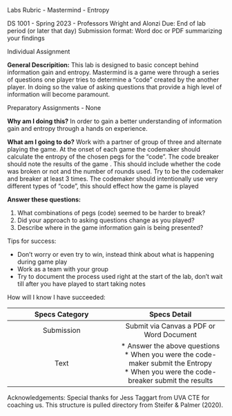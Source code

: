Labs Rubric - Mastermind - Entropy

DS 1001 - Spring 2023 - Professors Wright and Alonzi Due: End of lab period (or later that day) Submission format: Word doc or PDF summarizing your findings

Individual Assignment

**General Descripition:** This lab is designed to basic concept behind information gain and entropy. Mastermind is a game were through a series of questions one player tries to determine a "code" created by the another player. In doing so the value of asking questions that provide a high level of information will become paramount. 

Preparatory Assignments - None

**Why am I doing this?** In order to gain a better understanding of information gain and entropy through a hands on experience. 

**What am I going to do?** Work with a partner of group of three and alternate playing the game. At the onset of each game the codemaker should calculate the entropy of the chosen pegs for the "code". The code breaker should note the results of the game . This should include whether the code was broken or not and the number of rounds used. Try to be the codemaker and breaker at least 3 times. The codemaker should intentionally use very different types of "code", this should effect how the game is played 

**Answer these questions:**

1.  What combinations of pegs (code) seemed to be harder to break?
2.  Did your approach to asking questions change as you played?
3.  Describe where in the game information gain is being presented?

Tips for success:

-   Don't worry or even try to win, instead think about what is happening during game play
-   Work as a team with your group
-   Try to document the process used right at the start of the lab, don't wait till after you have played to start taking notes

How will I know I have succeeded:

| Specs Category 	| Specs Detail 	|
|:---:	|:---:	|
| Submission 	| Submit via Canvas a PDF or Word Document  	|
| Text 	| * Answer the above questions<br> * When you were the code-maker submit the Entropy<br> * When you were the code-breaker submit the results 	|

Acknowledgements: Special thanks for Jess Taggart from UVA CTE for coaching us. This structure is pulled directory from Steifer & Palmer (2020).